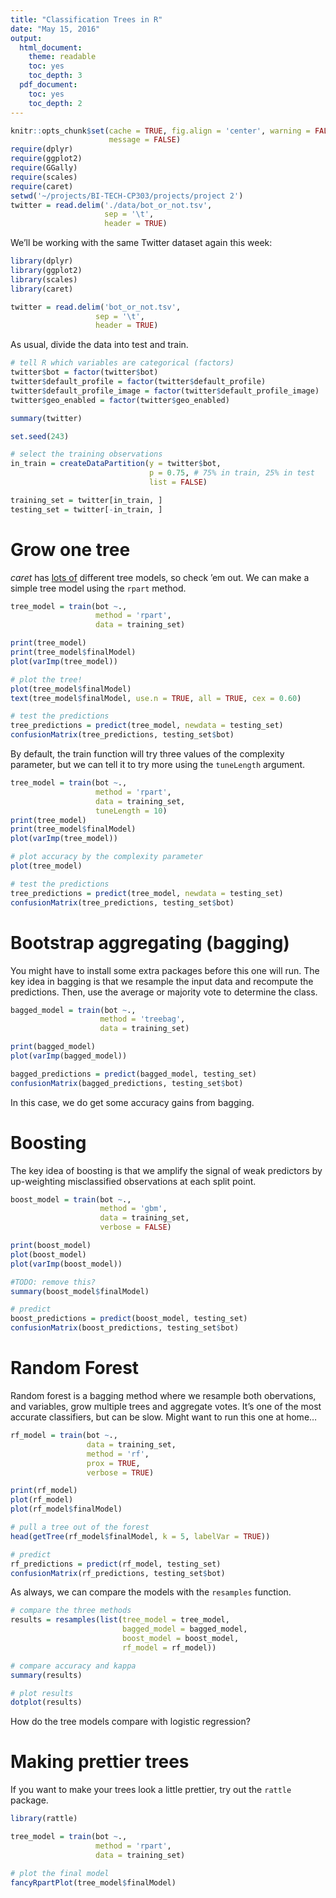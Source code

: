 ```yaml
---
title: "Classification Trees in R"
date: "May 15, 2016"
output:
  html_document:
    theme: readable
    toc: yes
    toc_depth: 3
  pdf_document:
    toc: yes
    toc_depth: 2
---
```


```r
knitr::opts_chunk$set(cache = TRUE, fig.align = 'center', warning = FALSE, 
                      message = FALSE)
require(dplyr)
require(ggplot2)
require(GGally)
require(scales)
require(caret)
setwd('~/projects/BI-TECH-CP303/projects/project 2')
twitter = read.delim('./data/bot_or_not.tsv',
                     sep = '\t',
                     header = TRUE)
```

We'll be working with the same Twitter dataset again this week:
```r
library(dplyr)
library(ggplot2)
library(scales)
library(caret)

twitter = read.delim('bot_or_not.tsv',
                   sep = '\t',
                   header = TRUE)
```

As usual, divide the data into test and train.
```r
# tell R which variables are categorical (factors)
twitter$bot = factor(twitter$bot)
twitter$default_profile = factor(twitter$default_profile)
twitter$default_profile_image = factor(twitter$default_profile_image)
twitter$geo_enabled = factor(twitter$geo_enabled)

summary(twitter)

set.seed(243)

# select the training observations
in_train = createDataPartition(y = twitter$bot,
                               p = 0.75, # 75% in train, 25% in test
                               list = FALSE)

training_set = twitter[in_train, ]
testing_set = twitter[-in_train, ]
```

# Grow one tree

*caret* has [lots of](http://topepo.github.io/caret/Tree_Based_Model.html) 
different tree models, so check 'em out. We can make a simple tree model using
the `rpart` method.

```r
tree_model = train(bot ~., 
                   method = 'rpart',
                   data = training_set)

print(tree_model)
print(tree_model$finalModel)
plot(varImp(tree_model))

# plot the tree!
plot(tree_model$finalModel)
text(tree_model$finalModel, use.n = TRUE, all = TRUE, cex = 0.60)

# test the predictions
tree_predictions = predict(tree_model, newdata = testing_set)
confusionMatrix(tree_predictions, testing_set$bot)
```

By default, the train function will try three values of the complexity 
parameter, but we can tell it to try more using the `tuneLength` argument.

```r
tree_model = train(bot ~., 
                   method = 'rpart',
                   data = training_set, 
                   tuneLength = 10)
print(tree_model)
print(tree_model$finalModel)
plot(varImp(tree_model))

# plot accuracy by the complexity parameter
plot(tree_model)

# test the predictions
tree_predictions = predict(tree_model, newdata = testing_set)
confusionMatrix(tree_predictions, testing_set$bot)
```

# Bootstrap aggregating (bagging)

You might have to install some extra packages before this one will run. The key
idea in bagging is that we resample the input data and recompute the 
predictions. Then, use the average or majority vote to determine the class.

```r
bagged_model = train(bot ~.,
                    method = 'treebag',
                    data = training_set)

print(bagged_model)
plot(varImp(bagged_model))

bagged_predictions = predict(bagged_model, testing_set)
confusionMatrix(bagged_predictions, testing_set$bot)
```

In this case, we do get some accuracy gains from bagging.

# Boosting 

The key idea of boosting is that we amplify the signal of weak predictors by 
up-weighting misclassified observations at each split point.

```r
boost_model = train(bot ~.,
                    method = 'gbm',
                    data = training_set,
                    verbose = FALSE)

print(boost_model)
plot(boost_model)
plot(varImp(boost_model))

#TODO: remove this?
summary(boost_model$finalModel)

# predict
boost_predictions = predict(boost_model, testing_set)
confusionMatrix(boost_predictions, testing_set$bot)
```

# Random Forest

Random forest is a bagging method where we resample both obervations, and 
variables, grow multiple trees and aggregate votes. It's one of the most 
accurate classifiers, but can be slow. Might want to run this one at home...

```r
rf_model = train(bot ~., 
                 data = training_set, 
                 method = 'rf',
                 prox = TRUE,
                 verbose = TRUE)

print(rf_model)
plot(rf_model)
plot(rf_model$finalModel)

# pull a tree out of the forest
head(getTree(rf_model$finalModel, k = 5, labelVar = TRUE))

# predict
rf_predictions = predict(rf_model, testing_set)
confusionMatrix(rf_predictions, testing_set$bot)
```

As always, we can compare the models with the `resamples` function.

```r
# compare the three methods
results = resamples(list(tree_model = tree_model, 
                         bagged_model = bagged_model,
                         boost_model = boost_model,
                         rf_model = rf_model))

# compare accuracy and kappa
summary(results)

# plot results
dotplot(results)
```

How do the tree models compare with logistic regression?

# Making prettier trees

If you want to make your trees look a little prettier, try out the `rattle`
package.

```r
library(rattle)

tree_model = train(bot ~., 
                   method = 'rpart',
                   data = training_set)

# plot the final model
fancyRpartPlot(tree_model$finalModel)
```